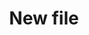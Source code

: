 ---
title: "New file"
description: "Description of your new file."
sidebarTitle: "Embedding Video"
---